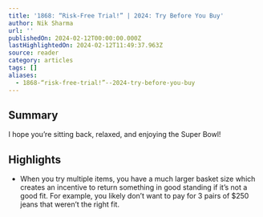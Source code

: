 ```yaml
---
title: '1868: “Risk-Free Trial!” | 2024: Try Before You Buy'
author: Nik Sharma
url: ''
publishedOn: 2024-02-12T00:00:00.000Z
lastHighlightedOn: 2024-02-12T11:49:37.963Z
source: reader
category: articles
tags: []
aliases:
  - 1868-“risk-free-trial!”--2024-try-before-you-buy
---
```

## Summary

I hope you’re sitting back, relaxed, and enjoying the Super Bowl!

## Highlights
- When you try multiple items, you have a much larger basket size which creates an incentive to return something in good standing if it’s not a good fit. For example, you likely don’t want to pay for 3 pairs of $250 jeans that weren’t the right fit.
